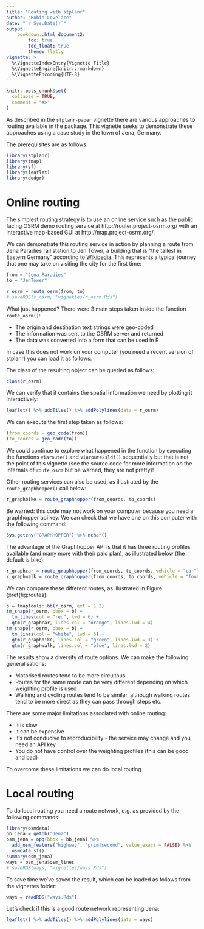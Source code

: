 ```yaml
---
title: "Routing with stplanr"
author: "Robin Lovelace"
date: "`r Sys.Date()`"
output: 
    bookdown::html_document2:
        toc: true
        toc_float: true
        theme: flatly
vignette: >
  %\VignetteIndexEntry{Vignette Title}
  %\VignetteEngine{knitr::rmarkdown}
  %\VignetteEncoding{UTF-8}
---
```


```r
knitr::opts_chunk$set(
  collapse = TRUE,
  comment = "#>"
)
```

As described in the `stplanr-paper` vignette there are various approaches to routing available in the package.
This vignette seeks to demonstrate these approaches using a case study in the town of Jena, Germany.

The prerequisites are as follows:

```r
library(stplanr)
library(tmap)
library(sf)
library(leaflet)
library(dodgr)
```


# Online routing

The simplest routing strategy is to use an online service such as the public facing OSRM demo routing service at http://router.project-osrm.org/ with an interactive map-based GUI at http://map.project-osrm.org/.

We can demonstrate this routing service in action by planning a route from Jena Paradies rail station to Jen Tower, a building that is "the tallest in Eastern Germany"  according to [Wikipedia](https://en.wikipedia.org/wiki/JenTower).
This represents a typical journey that one may take on visiting the city for the first time:

```r
from = "Jena Paradies"
to = "JenTower"
```

```r
r_osrm = route_osrm(from, to)
# saveRDS(r_osrm, "vignettes/r_osrm.Rds")
```

What just happened?
There were 3 main steps taken inside the function `route_osrm()`:

- The origin and destination text strings were geo-coded
- The information was sent to the OSRM server and returned
- The data was converted into a form that can be used in R

In case this does not work on your computer (you need a recent version of stplanr) you can load it as follows:

The class of the resulting object can be queried as follows:

```r
class(r_osrm)
```

We can verify that it contains the spatial information we need by plotting it interactively:

```r
leaflet() %>% addTiles() %>% addPolylines(data = r_osrm)
```

We can execute the first step taken as follows:

```r
(from_coords = geo_code(from))
(to_coords = geo_code(to))
```

We could continue to explore what happened in the function by executing the functions `viaroute()` and `viaroute2sldf()` sequentially but that is not the point of this vignette (see the source code for more information on the internals of `route_osrm` but be warned, they are not pretty)!

Other routing services can also be used, as illustrated by the `route_graphhopper()` call below:

```r
r_graphbike = route_graphhopper(from_coords, to_coords)
```

Be warned: this code may not work on your computer because you need a graphhopper api key.
We can check that we have one on this computer with the following command:

```r
Sys.getenv("GRAPHHOPPER") %>% nchar()
```

The advantage of the Graphhopper API is that it has three routing profiles available (and many more with their paid plan), as illustrated below (the default is bike):

```r
r_graphcar = route_graphhopper(from_coords, to_coords, vehicle = "car")
r_graphwalk = route_graphhopper(from_coords, to_coords, vehicle = "foot")
```

We can compare these different routes, as illustrated in Figure \@ref(fig:routes):

```r
b = tmaptools::bb(r_osrm, ext = 1.2)
tm_shape(r_osrm, bbox = b) +
  tm_lines(col = "red", lwd = 6) +
  qtm(r_graphcar, lines.col = "orange", lines.lwd = 4)
tm_shape(r_osrm, bbox = b) +
  tm_lines(col = "white", lwd = 6) +
  qtm(r_graphbike, lines.col = "green", lines.lwd = 3) +
  qtm(r_graphwalk, lines.col = "blue", lines.lwd = 2)
```

The results show a diversity of route options.
We can make the following generalisations:

- Motorised routes tend to be more circuitous
- Routes for the same mode can be very different depending on which weighting profile is used
- Walking and cycling routes tend to be similar, although walking routes tend to be more direct as they can pass through steps etc.

There are some major limitations associated with online routing:

- It is slow
- It can be expensive
- It's not conducive to reproducibility - the service may change and you need an API key 
- You do not have control over the weighting profiles (this can be good and bad)

To overcome these limitations we can do local routing.

# Local routing

To do local routing you need a route network, e.g. as provided by the following commands:

```r
library(osmdata)
bb_jena = getbb("Jena")
osm_jena = opq(bbox = bb_jena) %>% 
  add_osm_feature("highway", "prim|second", value_exact = FALSE) %>% 
  osmdata_sf()
summary(osm_jena)
ways = osm_jena$osm_lines
# saveRDS(ways, "vignettes/ways.Rds")
```

To save time we've saved the result, which can be loaded as follows from the vignettes folder:

```r
ways = readRDS("ways.Rds")
```


Let's check if this is a good route network representing Jena:

```r
leaflet() %>% addTiles() %>% addPolylines(data = ways)
```


